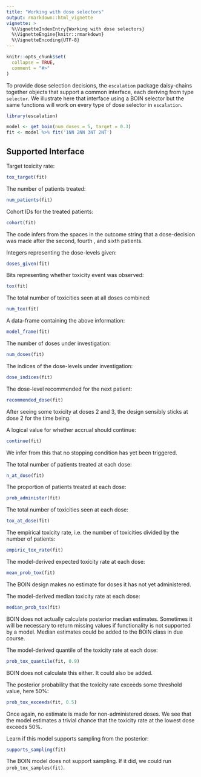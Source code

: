 ```yaml
---
title: "Working with dose selectors"
output: rmarkdown::html_vignette
vignette: >
  %\VignetteIndexEntry{Working with dose selectors}
  %\VignetteEngine{knitr::rmarkdown}
  %\VignetteEncoding{UTF-8}
---
```


```r
knitr::opts_chunk$set(
  collapse = TRUE,
  comment = "#>"
)
```

To provide dose selection decisions, the `escalation` package daisy-chains together objects that support a common interface, each deriving from type `selector`.
We illustrate here that interface using a BOIN selector but the same functions will work on every type of dose selector in `escalation`.

```r
library(escalation)
```

```r
model <- get_boin(num_doses = 5, target = 0.3)
fit <- model %>% fit('1NN 2NN 3NT 2NT')
```

## Supported Interface

Target toxicity rate:
```r
tox_target(fit)
```

The number of patients treated:
```r
num_patients(fit)
```

Cohort IDs for the treated patients:
```r
cohort(fit)
```
The code infers from the spaces in the outcome string that a dose-decision was made after the second, fourth , and sixth patients.

Integers representing the dose-levels given:
```r
doses_given(fit)
```

Bits representing whether toxicity event was observed:
```r
tox(fit)
```

The total number of toxicities seen at all doses combined:
```r
num_tox(fit)
```

A data-frame containing the above information:
```r
model_frame(fit)
```

The number of doses under investigation:
```r
num_doses(fit)
```

The indices of the dose-levels under investigation:
```r
dose_indices(fit)
```

The dose-level recommended for the next patient:
```r
recommended_dose(fit)
```
After seeing some toxicity at doses 2 and 3, the design sensibly sticks at dose 2 for the time being.

A logical value for whether accrual should continue:
```r
continue(fit)
```
We infer from this that no stopping condition has yet been triggered.

The total number of patients treated at each dose:
```r
n_at_dose(fit)
```

The proportion of patients treated at each dose:
```r
prob_administer(fit)
```

The total number of toxicities seen at each dose:
```r
tox_at_dose(fit)
```

The empirical toxicity rate, i.e. the number of toxicities divided by the number of patients:
```r
empiric_tox_rate(fit)
```

The model-derived expected toxicity rate at each dose: 
```r
mean_prob_tox(fit)
```
The BOIN design makes no estimate for doses it has not yet administered.

The model-derived median toxicity rate at each dose: 
```r
median_prob_tox(fit)
```
BOIN does not actually calculate posterior median estimates.
Sometimes it will be necessary to return missing values if functionality is not supported by a model.
Median estimates could be added to the BOIN class in due course.

The model-derived quantile of the toxicity rate at each dose: 
```r
prob_tox_quantile(fit, 0.9)
```
BOIN does not calculate this either.
It could also be added.

The posterior probability that the toxicity rate exceeds some threshold value, here 50%:
```r
prob_tox_exceeds(fit, 0.5)
```
Once again, no estimate is made for non-administered doses.
We see that the model estimates a trivial chance that the toxicity rate at the lowest dose exceeds 50%.

Learn if this model supports sampling from the posterior:
```r
supports_sampling(fit)
```

The BOIN model does not support sampling.
If it did, we could run `prob_tox_samples(fit)`.

